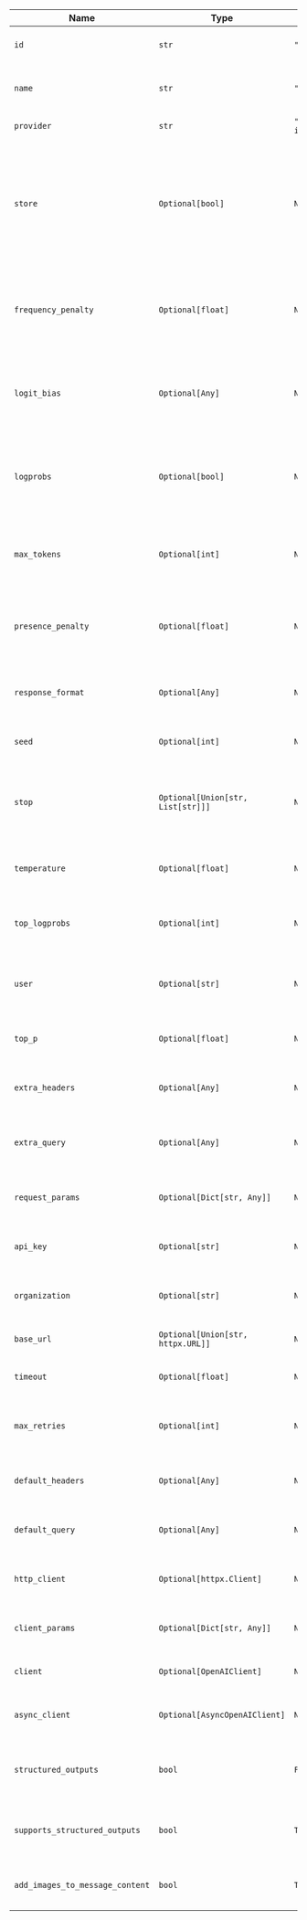 | Name                            | Type                              | Default          | Description                                                                                                             |
| ------------------------------- | --------------------------------- | ---------------- | ----------------------------------------------------------------------------------------------------------------------- |
| `id`                            | `str`                             | `"gpt-4o"`       | The id of the OpenAI model to use.                                                                                      |
| `name`                          | `str`                             | `"OpenAIChat"`   | The name of this chat model instance.                                                                                   |
| `provider`                      | `str`                             | `"OpenAI " + id` | The provider of the model.                                                                                              |
| `store`                         | `Optional[bool]`                  | `None`           | Whether or not to store the output of this chat completion request for use in the model distillation or evals products. |
| `frequency_penalty`             | `Optional[float]`                 | `None`           | Penalizes new tokens based on their frequency in the text so far.                                                       |
| `logit_bias`                    | `Optional[Any]`                   | `None`           | Modifies the likelihood of specified tokens appearing in the completion.                                                |
| `logprobs`                      | `Optional[bool]`                  | `None`           | Include the log probabilities on the logprobs most likely tokens.                                                       |
| `max_tokens`                    | `Optional[int]`                   | `None`           | The maximum number of tokens to generate in the chat completion.                                                        |
| `presence_penalty`              | `Optional[float]`                 | `None`           | Penalizes new tokens based on whether they appear in the text so far.                                                   |
| `response_format`               | `Optional[Any]`                   | `None`           | An object specifying the format that the model must output.                                                             |
| `seed`                          | `Optional[int]`                   | `None`           | A seed for deterministic sampling.                                                                                      |
| `stop`                          | `Optional[Union[str, List[str]]]` | `None`           | Up to 4 sequences where the API will stop generating further tokens.                                                    |
| `temperature`                   | `Optional[float]`                 | `None`           | Controls randomness in the model's output.                                                                              |
| `top_logprobs`                  | `Optional[int]`                   | `None`           | How many log probability results to return per token.                                                                   |
| `user`                          | `Optional[str]`                   | `None`           | A unique identifier representing your end-user.                                                                         |
| `top_p`                         | `Optional[float]`                 | `None`           | Controls diversity via nucleus sampling.                                                                                |
| `extra_headers`                 | `Optional[Any]`                   | `None`           | Additional headers to send with the request.                                                                            |
| `extra_query`                   | `Optional[Any]`                   | `None`           | Additional query parameters to send with the request.                                                                   |
| `request_params`                | `Optional[Dict[str, Any]]`        | `None`           | Additional parameters to include in the request.                                                                        |
| `api_key`                       | `Optional[str]`                   | `None`           | The API key for authenticating with OpenAI.                                                                             |
| `organization`                  | `Optional[str]`                   | `None`           | The organization to use for API requests.                                                                               |
| `base_url`                      | `Optional[Union[str, httpx.URL]]` | `None`           | The base URL for API requests.                                                                                          |
| `timeout`                       | `Optional[float]`                 | `None`           | The timeout for API requests.                                                                                           |
| `max_retries`                   | `Optional[int]`                   | `None`           | The maximum number of retries for failed requests.                                                                      |
| `default_headers`               | `Optional[Any]`                   | `None`           | Default headers to include in all requests.                                                                             |
| `default_query`                 | `Optional[Any]`                   | `None`           | Default query parameters to include in all requests.                                                                    |
| `http_client`                   | `Optional[httpx.Client]`          | `None`           | An optional pre-configured HTTP client.                                                                                 |
| `client_params`                 | `Optional[Dict[str, Any]]`        | `None`           | Additional parameters for client configuration.                                                                         |
| `client`                        | `Optional[OpenAIClient]`          | `None`           | The OpenAI client instance.                                                                                             |
| `async_client`                  | `Optional[AsyncOpenAIClient]`     | `None`           | The asynchronous OpenAI client instance.                                                                                |
| `structured_outputs`            | `bool`                            | `False`          | Whether to use the structured outputs from the Model.                                                                   |
| `supports_structured_outputs`   | `bool`                            | `True`           | Whether the Model supports structured outputs.                                                                          |
| `add_images_to_message_content` | `bool`                            | `True`           | Whether to add images to the message content.                                                                           |
